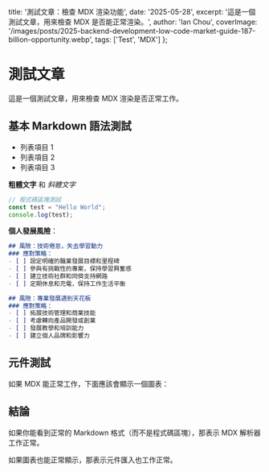   title: '測試文章：檢查 MDX 渲染功能',
  date: '2025-05-28',
  excerpt: '這是一個測試文章，用來檢查 MDX 是否能正常渲染。',
  author: 'Ian Chou',
  coverImage: '/images/posts/2025-backend-development-low-code-market-guide-187-billion-opportunity.webp',
  tags: ['Test', 'MDX']
};

# 測試文章

這是一個測試文章，用來檢查 MDX 渲染是否正常工作。

## 基本 Markdown 語法測試

- 列表項目 1
- 列表項目 2
- 列表項目 3

**粗體文字** 和 *斜體文字*

```javascript
// 程式碼區塊測試
const test = "Hello World";
console.log(test);
```

**個人發展風險**：

```markdown
## 風險：技術倦怠，失去學習動力
### 應對策略：
- [ ] 設定明確的職業發展目標和里程碑
- [ ] 參與有挑戰性的專案，保持學習興奮感
- [ ] 建立技術社群和同儕支持網路
- [ ] 定期休息和充電，保持工作生活平衡

## 風險：專業發展遇到天花板
### 應對策略：
- [ ] 拓展技術管理和商業技能
- [ ] 考慮轉向產品開發或創業
- [ ] 發展教學和培訓能力
- [ ] 建立個人品牌和影響力
```

## 元件測試

如果 MDX 能正常工作，下面應該會顯示一個圖表：

<MarketGrowthChart />

## 結論

如果你能看到正常的 Markdown 格式（而不是程式碼區塊），那表示 MDX 解析器工作正常。

如果圖表也能正常顯示，那表示元件匯入也工作正常。
